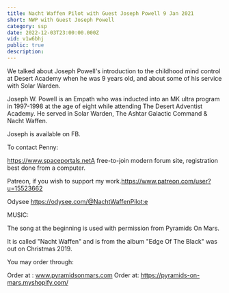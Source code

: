 ```yaml
---
title: Nacht Waffen Pilot with Guest Joseph Powell 9 Jan 2021
short: NWP with Guest Joseph Powell
category: ssp
date: 2022-12-03T23:00:00.000Z
vid: v1w6bhj
public: true
description:
---
```

We talked about Joseph Powell's introduction to the childhood mind control at Desert Academy when he was 9 years old, and about some of his service with Solar Warden.

Joseph W. Powell is an Empath who was inducted into an MK ultra program in 1997-1998 at the age of eight while attending The Desert Adventist Academy. He served in Solar Warden, The Ashtar Galactic Command & Nacht Waffen.

Joseph is available on FB.

To contact Penny:

https://www.spaceportals.net​​A free-to-join modern forum site, registration best done from a computer.

Patreon, if you wish to support my work.https://www.patreon.com/user?u=15523662

Odysee https://odysee.com/@NachtWaffenPilot:e

MUSIC:

The song at the beginning is used with permission from Pyramids On Mars.

It is called "Nacht Waffen" and is from the album "Edge Of The Black" was out on Christmas 2019.

You may order through:

Order at : www.pyramidsonmars.com Order at: https://pyramids-on-mars.myshopify.com/​
